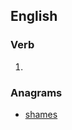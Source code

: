 {{also|Mashes}}

==English==

===Verb===
{{head|en|verb form}}

# {{en-third-person singular of|mash}}

===Anagrams===
* [[shames#English|shames]]